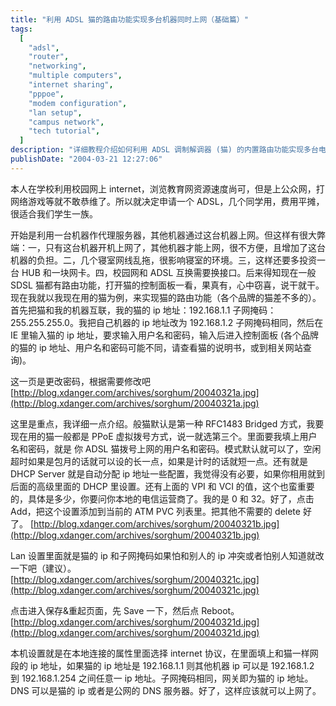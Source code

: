 ```yaml
---
title: "利用 ADSL 猫的路由功能实现多台机器同时上网（基础篇）"
tags:
  [
    "adsl",
    "router",
    "networking",
    "multiple computers",
    "internet sharing",
    "pppoe",
    "modem configuration",
    "lan setup",
    "campus network",
    "tech tutorial",
  ]
description: "详细教程介绍如何利用 ADSL 调制解调器 (猫) 的内置路由功能实现多台电脑共享一条网络连接，适合大学生共享费用的场景。作者从校园网络限制入手，通过配置调制解调器的 RFC1483 或 PPPoE 模式、调整 IP 和子网设置、设置 DHCP 服务器等步骤，详细说明了操作流程，并提供了配置界面截图。文章解释了这种方法比使用代理服务器更方便的优势。"
publishDate: "2004-03-21 12:27:06"
---
```


本人在学校利用校园网上 internet，浏览教育网资源速度尚可，但是上公众网，打网络游戏等就不敢恭维了。所以就决定申请一个 ADSL，几个同学用，费用平摊，很适合我们学生一族。

开始是利用一台机器作代理服务器，其他机器通过这台机器上网。但这样有很大弊端：一，只有这台机器开机上网了，其他机器才能上网，很不方便，且增加了这台机器的负担。二，几个寝室网线乱拖，很影响寝室的环境。三，这样还要多投资一台 HUB 和一块网卡。四，校园网和 ADSL 互换需要换接口。后来得知现在一般 SDSL 猫都有路由功能，打开猫的控制面板一看，果真有，心中窃喜，说干就干。现在我就以我现在用的猫为例，来实现猫的路由功能（各个品牌的猫差不多的）。首先把猫和我的机器互联，我的猫的 ip 地址：192.168.1.1 子网掩码：255.255.255.0。我把自己机器的 ip 地址改为 192.168.1.2 子网掩码相同，然后在 IE 里输入猫的 ip 地址，要求输入用户名和密码，输入后进入控制面板 (各个品牌的猫的 ip 地址、用户名和密码可能不同，请查看猫的说明书，或到相关网站查询)。

这一页是更改密码，根据需要修改吧[http://blog.xdanger.com/archives/sorghum/20040321a.jpg](http://blog.xdanger.com/archives/sorghum/20040321a.jpg)

这里是重点，我详细一点介绍。般猫默认是第一种 RFC1483 Bridged 方式，我要现在用的猫一般都是 PPoE 虚拟拨号方式，说一就选第三个。里面要我填上用户名和密码，就是 你 ADSL 猫拨号上网的用户名和密码。模式默认就可以了，空闲超时如果是包月的话就可以设的长一点，如果是计时的话就短一点。还有就是 DHCP Server 就是自动分配 ip 地址一些配置，我觉得没有必要，如果你相用就到后面的高级里面的 DHCP 里设置。还有上面的 VPI 和 VCI 的值，这个也蛮重要的，具体是多少，你要问你本地的电信运营商了。我的是 0 和 32。好了，点击 Add，把这个设置添加到当前的 ATM PVC 列表里。把其他不需要的 delete 好了。 [http://blog.xdanger.com/archives/sorghum/20040321b.jpg](http://blog.xdanger.com/archives/sorghum/20040321b.jpg)

Lan 设置里面就是猫的 ip 和子网掩码如果怕和别人的 ip 冲突或者怕别人知道就改一下吧（建议）。 [http://blog.xdanger.com/archives/sorghum/20040321c.jpg](http://blog.xdanger.com/archives/sorghum/20040321c.jpg)

点击进入保存&重起页面，先 Save 一下，然后点 Reboot。[http://blog.xdanger.com/archives/sorghum/20040321d.jpg](http://blog.xdanger.com/archives/sorghum/20040321d.jpg)

本机设置就是在本地连接的属性里面选择 internet 协议，在里面填上和猫一样网段的 ip 地址，如果猫的 ip 地址是 192.168.1.1 则其他机器 ip 可以是 192.168.1.2 到 192.168.1.254 之间任意一 ip 地址。子网掩码相同，网关即为猫的 ip 地址。DNS 可以是猫的 ip 或者是公网的 DNS 服务器。好了，这样应该就可以上网了。
